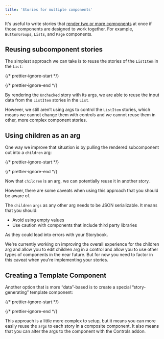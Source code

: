 ```yaml
---
title: 'Stories for multiple components'
---
```


It's useful to write stories that [render two or more components](../writing-stories/index.md#stories-for-two-or-more-components) at once if those components are designed to work together. For example, `ButtonGroups`, `Lists`, and `Page` components.

## Reusing subcomponent stories

The simplest approach we can take is to reuse the stories of the `ListItem` in the `List`:

{/* prettier-ignore-start */}

<CodeSnippets path="list-story-unchecked.md" usesCsf3 csf2Path="writing-stories/stories-for-multiple-components#snippet-list-story-unchecked" />

{/* prettier-ignore-end */}

By rendering the `Unchecked` story with its args, we are able to reuse the input data from the `ListItem` stories in the `List`.

However, we still aren’t using args to control the `ListItem` stories, which means we cannot change them with controls and we cannot reuse them in other, more complex component stories.

## Using children as an arg

One way we improve that situation is by pulling the rendered subcomponent out into a `children` arg:

{/* prettier-ignore-start */}

<CodeSnippets path="list-story-with-unchecked-children.md" usesCsf3 csf2Path="writing-stories/stories-for-multiple-components#snippet-list-story-with-unchecked-children" />

{/* prettier-ignore-end */}

Now that `children` is an arg, we can potentially reuse it in another story.

However, there are some caveats when using this approach that you should be aware of.

The `children` `args` as any other arg needs to be JSON serializable. It means that you should:

* Avoid using empty values
* Use caution with components that include third party libraries

As they could lead into errors with your Storybook.

<Callout variant="info">
  We're currently working on improving the overall experience for the children arg and allow you to edit children arg in a control and allow you to use other types of components in the near future. But for now you need to factor in this caveat when you're implementing your stories.
</Callout>

## Creating a Template Component

Another option that is more “data”-based is to create a special “story-generating” template component:

{/* prettier-ignore-start */}

<CodeSnippets path="list-story-template.md" usesCsf3 csf2Path="writing-stories/stories-for-multiple-components#snippet-list-story-template" />

{/* prettier-ignore-end */}

This approach is a little more complex to setup, but it means you can more easily reuse the `args` to each story in a composite component. It also means that you can alter the args to the component with the Controls addon.
